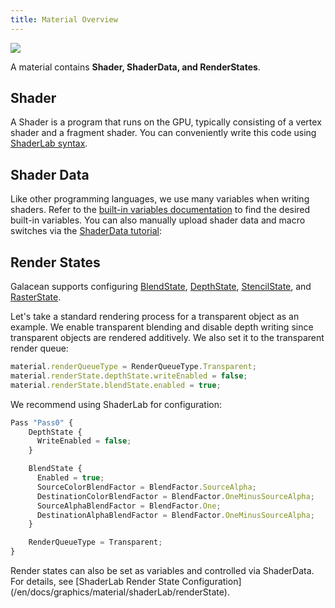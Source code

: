 ```yaml
---
title: Material Overview
---
```


<Image src="https://mdn.alipayobjects.com/huamei_9ahbho/afts/img/A*Iq8iRKWPAqgAAAAAAAAAAAAADgDwAQ/original" />

A material contains **Shader, ShaderData, and RenderStates**.

## Shader

A Shader is a program that runs on the GPU, typically consisting of a vertex shader and a fragment shader. You can conveniently write this code using [ShaderLab syntax](/en/docs/graphics/material/shaderLab/overview/).

## Shader Data

Like other programming languages, we use many variables when writing shaders. Refer to the [built-in variables documentation](/en/docs/graphics/material/variables/) to find the desired built-in variables. You can also manually upload shader data and macro switches via the [ShaderData tutorial](/en/docs/graphics/material/examples/shaderData):

## Render States

Galacean supports configuring [BlendState](/apis/core/#RenderState-BlendState), [DepthState](/apis/core/#RenderState-DepthState), [StencilState](/apis/core/#RenderState-StencilState), and [RasterState](/apis/core/#RenderState-RasterState).

Let's take a standard rendering process for a transparent object as an example. We enable transparent blending and disable depth writing since transparent objects are rendered additively. We also set it to the transparent render queue:

```ts
material.renderQueueType = RenderQueueType.Transparent;
material.renderState.depthState.writeEnabled = false;
material.renderState.blendState.enabled = true;
```

We recommend using ShaderLab for configuration:

```ts showLineNumbers {3,7-12,14}
Pass "Pass0" {
    DepthState {
      WriteEnabled = false;
    }

    BlendState {
      Enabled = true;
      SourceColorBlendFactor = BlendFactor.SourceAlpha;
      DestinationColorBlendFactor = BlendFactor.OneMinusSourceAlpha;
      SourceAlphaBlendFactor = BlendFactor.One;
      DestinationAlphaBlendFactor = BlendFactor.OneMinusSourceAlpha;
    }

    RenderQueueType = Transparent;
}
```

<Callout type="info">
  Render states can also be set as variables and controlled via ShaderData. For details, see [ShaderLab Render State Configuration](/en/docs/graphics/material/shaderLab/renderState).
</Callout>